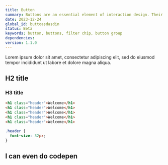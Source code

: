 ```yaml
---
title: Button
summary: Buttons are an essential element of interaction design. Their primary role is to help people take actions quickly.
date: 2023-12-24
global_id: buttoasdasdin
status: Beta
keywords: button, buttons, filter chip, button group
dependencies:
version: 1.1.0
---
```


Lorem ipsum dolor sit amet, consectetur adipiscing elit, sed do eiusmod tempor incididunt ut labore et dolore magna aliqua.

## H2 title

<Figma />

### H3 title

```html title="index.html"
<h1 class="header">Welcome</h1>
<h1 class="header">Welcome</h1>
<h1 class="header">Welcome</h1>
<h1 class="header">Welcome</h1>
<h1 class="header">Welcome</h1>
```

```css title="index.css"
.header {
  font-size: 32px;
}
```

## I can even do codepen

<Pen />
